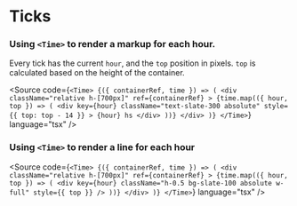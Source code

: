 
<Meta of={TimeStories} />

# Ticks

### Using `<Time>` to render a markup for each hour.

<Canvas of={TimeStories.Hours} />

Every tick has the current `hour`, and the `top` position in pixels. `top` is calculated based on the height of the container.

<Source
	code={`
<Time>
  {({ containerRef, time }) => (
    <div
      className="relative h-[700px]"
      ref={containerRef}
    >
      {time.map(({ hour, top }) => (
        <div
          key={hour}
          className="text-slate-300 absolute"
          style={{ top: top - 14 }}
        >
          {hour} hs
        </div>
      ))}
    </div>
  )}
</Time>
  `}
	language="tsx"
/>

### Using `<Time>` to render a line for each hour

<Canvas of={TimeStories.HorizontalLines} />

<Source
	code={`
<Time>
  {({ containerRef, time }) => (
    <div
      className="relative h-[700px]"
      ref={containerRef}
    >
      {time.map(({ hour, top }) => (
        <div
          key={hour}
          className="h-0.5 bg-slate-100 absolute w-full"
          style={{ top }}
        />
      ))}
    </div>
  )}
</Time>
  `}
	language="tsx"
/>
